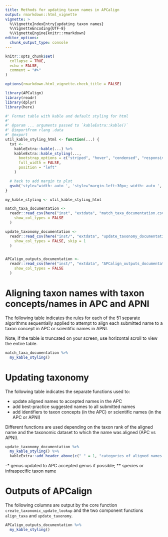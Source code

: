 ```yaml
---
title: Methods for updating taxon names in APCalign
output: rmarkdown::html_vignette
vignette: >
  %\VignetteIndexEntry{updating taxon names}
  %\VignetteEncoding{UTF-8}
  %\VignetteEngine{knitr::rmarkdown}
editor_options:
  chunk_output_type: console
---
```


```r
knitr::opts_chunk$set(
  collapse = TRUE,
  echo = FALSE,
  comment = "#>"
)

options(rmarkdown.html_vignette.check_title = FALSE)

library(APCalign)
library(readr)
library(dplyr)
library(here)

#' Format table with kable and default styling for html
#'
#' @param ... arguments passed to `kableExtra::kable()`
#' @importFrom rlang .data
#' @export
util_kable_styling_html <- function(...) {
  txt <-
    kableExtra::kable(...) %>%
    kableExtra::kable_styling(...,
      bootstrap_options = c("striped", "hover", "condensed", "responsive"),
      full_width = FALSE,
      position = "left"
    )

  # hack to add margin to plot
  gsub('style="width: auto ', 'style="margin-left:30px; width: auto ', txt)
}

my_kable_styling <- util_kable_styling_html

match_taxa_documentation <-
  readr::read_csv(here("inst", "extdata", "match_taxa_documentation.csv"),
    show_col_types = FALSE
  )

update_taxonomy_documentation <-
  readr::read_csv(here("inst/", "extdata", "update_taxonomy_documentation.csv"),
    show_col_types = FALSE, skip = 1
  )


APCalign_outputs_documentation <-
  readr::read_csv(here("inst/", "extdata", "APCalign_outputs_documentation.csv"),
    show_col_types = FALSE
  )
```

# Aligning taxon names with taxon concepts/names in APC and APNI

The following table indicates the rules for each of the 51 separate algorithms sequentially applied to attempt to align each submitted name to a taxon concept in APC or scientific names in APNI.

Note, if the table is truncated on your screen, use horizontal scroll to view the entire table.

```r
match_taxa_documentation %>%
  my_kable_styling()
```


# Updating taxonomy

The following table indicates the separate functions used to:  

- update aligned names to accepted names in the APC
- add best-practice suggested names to all submitted names 
- add identifiers to taxon concepts (in the APC) or scientific names (in the APC or APNI)

Different functions are used depending on the taxon rank of the aligned name and the taxonomic dataset to which the name was aligned (APC vs APNI).

```r
update_taxonomy_documentation %>%
  my_kable_styling() %>%
  kableExtra::add_header_above(c(" " = 1, "categories of aligned names processed" = 4, "columns filled in" = 3))
```

-* genus updated to APC accepted genus if possible; ** species or infraspecific taxon name


# Outputs of APCalign

The following columns are output by the core function `create_taxonomic_update_lookup` and the two component functions `align_taxa` and `update_taxonomy`.

```r
APCalign_outputs_documentation %>%
  my_kable_styling()
```
